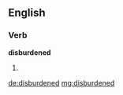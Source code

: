 ==English==

===Verb===
'''disburdened'''

# {{past of|disburden}}

[[de:disburdened]]
[[mg:disburdened]]